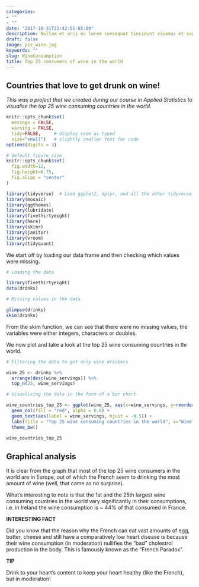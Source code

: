 ```yaml
---
categories:
- ""
- ""
date: "2017-10-31T22:42:51-05:00"
description: Nullam et orci eu lorem consequat tincidunt vivamus et sagittis magna sed nunc rhoncus condimentum sem. In efficitur ligula tate urna. Maecenas massa sed magna lacinia magna pellentesque lorem ipsum dolor. Nullam et orci eu lorem consequat tincidunt. Vivamus et sagittis tempus.
draft: false
image: pic_wine.jpg
keywords: ""
slug: WineConsumption
title: Top 25 consumers of wine in the world
---
```


## Countries that love to get drunk on wine!

*This was a project that we created during our course in Applied Statistics to visualise the top 25 wine consuming countries in the world.* 

```r
knitr::opts_chunk$set(
  message = FALSE, 
  warning = FALSE, 
  tidy=FALSE,     # display code as typed
  size="small")   # slightly smaller font for code
options(digits = 3)

# default figure size
knitr::opts_chunk$set(
  fig.width=12, 
  fig.height=6.75,
  fig.align = "center"
)
```


```r
library(tidyverse)  # Load ggplot2, dplyr, and all the other tidyverse packages
library(mosaic)
library(ggthemes)
library(lubridate)
library(fivethirtyeight)
library(here)
library(skimr)
library(janitor)
library(vroom)
library(tidyquant)
```

We start off by loading our data frame and then checking which values were missing.

```r

# Loading the data

library(fivethirtyeight)
data(drinks)

```

```r

# Missing values in the data

glimpse(drinks)
skim(drinks)

```

From the skim function, we can see that there were no missing values, the variables were either integers, characters or doubles.

We now plot and take a look at the top 25 wine consuming countries in thr world.

```r

# Filtering the data to get only wine drinkers

wine_25 <- drinks %>% 
  arrange(desc(wine_servings)) %>% 
  top_n(25, wine_servings) 

# Visualising the data in the form of a bar chart 

wine_countries_top_25 <- ggplot(wine_25, aes(x=wine_servings, y=reorder(country, wine_servings))) + 
  geom_col(fill = "red", alpha = 0.8) + 
  geom_text(aes(label = wine_servings, hjust = -0.5)) +
  labs(title = "Top 25 wine consuming countries in the world", x="Wine servings", y="Country") +
  theme_bw()

```

```r
wine_countries_top_25
```

## Graphical analysis

It is clear from the graph that most of the top 25 wine consumers in the world are in Europe, out of which the French seem to drinking the most amount of wine (well, that came as no surprise). 

What's interesting to note is that the 1st and the 25th largest wine consuming countries in the world vary significantly in their consumptions, i.e. in Ireland the wine consumption is ~ 44% of that consumed in France. 

**INTERESTING FACT**

Did you know that the reason why the French can eat vast amounts of egg, butter, cheese and still have a comparatively low heart disease is because their wine consumption (in moderation) nullifies the "bad" cholestrol production in the body. This is famously known as the "French Paradox".

**TIP**

Drink to your heart's content to keep your heart healthy (like the French), but in moderation!